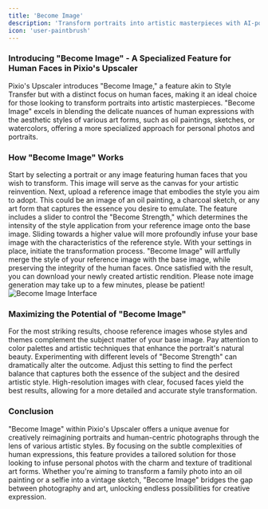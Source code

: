 ```yaml
---
title: 'Become Image'
description: 'Transform portraits into artistic masterpieces with AI-powered style blending'
icon: 'user-paintbrush'
---
```


### Introducing "Become Image" - A Specialized Feature for Human Faces in Pixio's Upscaler

Pixio's Upscaler introduces "Become Image," a feature akin to Style Transfer but with a distinct focus on human faces, making it an ideal choice for those looking to transform portraits into artistic masterpieces. "Become Image" excels in blending the delicate nuances of human expressions with the aesthetic styles of various art forms, such as oil paintings, sketches, or watercolors, offering a more specialized approach for personal photos and portraits.

### How "Become Image" Works

<Steps>
  <Step title="Upload Your Base Image" icon="upload">
    Start by selecting a portrait or any image featuring human faces that you wish to transform. This image will serve as the canvas for your artistic reinvention.
  </Step>

  <Step title="Choose Your Reference Image" icon="image">
    Next, upload a reference image that embodies the style you aim to adopt. This could be an image of an oil painting, a charcoal sketch, or any art form that captures the essence you desire to emulate.
  </Step>

  <Step title="Adjust the 'Become Strength' Slider" icon="sliders-h">
    The feature includes a slider to control the "Become Strength," which determines the intensity of the style application from your reference image onto the base image. Sliding towards a higher value will more profoundly infuse your base image with the characteristics of the reference style.
  </Step>

  <Step title="Transform and Download" icon="magic">
    With your settings in place, initiate the transformation process. "Become Image" will artfully merge the style of your reference image with the base image, while preserving the integrity of the human faces. Once satisfied with the result, you can download your newly created artistic rendition.
  </Step>
</Steps>

<Callout type="info" icon="clock">
  Please note image generation may take up to a few minutes, please be patient!
</Callout>

<Frame>
  <img src="https://docs.myapps.ai/storage/page_media/f635dc27-82fb-41e4-9557-eb3c1a7724a5.png" alt="Become Image Interface" />
</Frame>

### Maximizing the Potential of "Become Image"

<CardGroup cols={1}>
  <Card title="Select Complementary Styles" icon="palette">
    For the most striking results, choose reference images whose styles and themes complement the subject matter of your base image. Pay attention to color palettes and artistic techniques that enhance the portrait's natural beauty.
  </Card>

  <Card title="Fine-Tune with 'Become Strength'" icon="sliders-h">
    Experimenting with different levels of "Become Strength" can dramatically alter the outcome. Adjust this setting to find the perfect balance that captures both the essence of the subject and the desired artistic style.
  </Card>

  <Card title="Prioritize High-Quality Images" icon="image">
    High-resolution images with clear, focused faces yield the best results, allowing for a more detailed and accurate style transformation.
  </Card>
</CardGroup>

### Conclusion

"Become Image" within Pixio's Upscaler offers a unique avenue for creatively reimagining portraits and human-centric photographs through the lens of various artistic styles. By focusing on the subtle complexities of human expressions, this feature provides a tailored solution for those looking to infuse personal photos with the charm and texture of traditional art forms. Whether you're aiming to transform a family photo into an oil painting or a selfie into a vintage sketch, "Become Image" bridges the gap between photography and art, unlocking endless possibilities for creative expression.